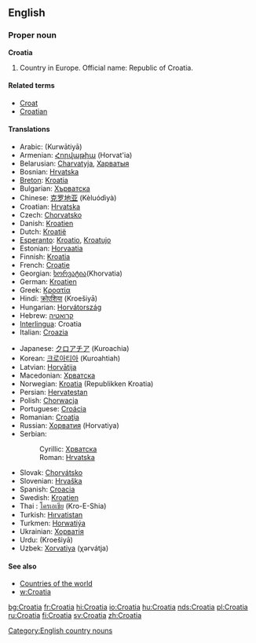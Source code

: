 ==English==
===Proper noun===
'''Croatia'''

# Country in Europe. Official name: Republic of Croatia.

====Related terms====
*[[Croat]]
*[[Croatian]]

====Translations====
{{top}}
*Arabic: {{ARchar|[[كرواتيا]]}} (Kurwātiyā)
*Armenian: [[Հորվաթիա]] (Horvat'ia)
*Belarusian: [[Charvatyja]], [[Харватыя]] 
*Bosnian: [[Hrvatska#Bosnian|Hrvatska]] {{f}}
*[[Breton]]: [[Kroatia]]
*Bulgarian: [[Хърватска]] {{f}}
*Chinese: [[克罗地亚]] (Kèluódìyà)
*Croatian: [[Hrvatska#Croatian|Hrvatska]] {{f}}
*Czech: [[Chorvatsko]]
*Danish: [[Kroatien]]
*Dutch: [[Kroatië]]
*[[Esperanto]]: [[Kroatio]], [[Kroatujo]]
*Estonian: [[Horvaatia]]
*Finnish: [[Kroatia]]
*French: [[Croatie]]
*Georgian: [[ხორვატია]](Khorvatia)
*German: [[Kroatien]]
*Greek: [[Κροατία]]
*Hindi: [[क्रोएशिया]] (Kroešiyā)
*Hungarian: [[Horvátország]]
*Hebrew: [[קרואטיה]]
*[[Interlingua]]: Croatia
*Italian: [[Croazia]]
{{mid}}
*Japanese: [[クロアチア]] (Kuroachia)
*Korean: [[크로아티아]] (Kuroahtiah)
*Latvian: [[Horvātija]]
*Macedonian: [[Хрватска#Macedonia|Хрватска]] {{f}}
*Norwegian: [[Kroatia]] (Republikken Kroatia)
*Persian: [[Hervatestan]]
*Polish: [[Chorwacja]]
*Portuguese: [[Croácia]]
*Romanian: [[Croaţia]] {{f}}
*Russian: [[Хорватия]] (Horvatiya)
*Serbian:
*:Cyrillic: [[Хрватска#Serbian|Хрватска]] {{f}}
*:Roman: [[Hrvatska#Serbian|Hrvatska]] {{f}}
*Slovak: [[Chorvátsko]]
*Slovenian: [[Hrvaška]] {{f}}
*Spanish: [[Croacia]]
*Swedish: [[Kroatien]]
*Thai : [[โครเอเชีย]] (Kro-E-Shia)
*Turkish: [[Hırvatistan]]
*Turkmen: [[Horwatiýa]]
*Ukrainian: [[Хорватія]]
*Urdu: {{URchar|[[کرویشیا]]}} (Kroešiyā)
*Uzbek: [[Xorvatiya]] (χərvátja)
{{bottom}}

====See also====
*[[Countries of the world]]
*[[w:Croatia]]

[[Category:English country nouns]]

[[bg:Croatia]]
[[fr:Croatia]]
[[hi:Croatia]]
[[io:Croatia]]
[[hu:Croatia]]
[[nds:Croatia]]
[[pl:Croatia]]
[[ru:Croatia]]
[[fi:Croatia]]
[[sv:Croatia]]
[[zh:Croatia]]